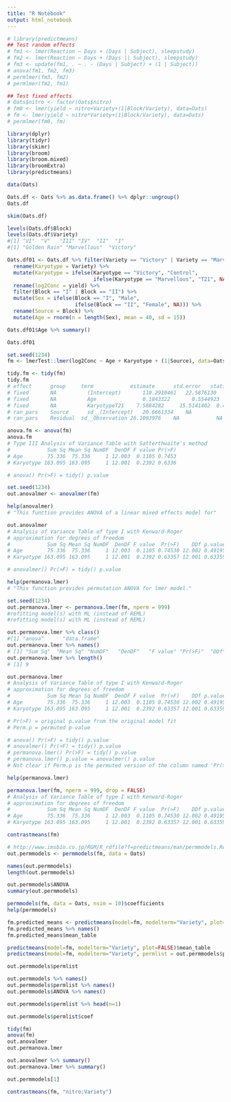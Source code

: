 ```yaml
---
title: "R Notebook"
output: html_notebook
---
```



```r
# library(predictmeans)
## Test random effects
# fm1 <- lmer(Reaction ~ Days + (Days | Subject), sleepstudy)
# fm2 <- lmer(Reaction ~ Days + (Days || Subject), sleepstudy)
# fm3 <- update(fm1, . ~ . - (Days | Subject) + (1 | Subject))
# anova(fm1, fm2, fm3)
# permlmer(fm3, fm2)
# permlmer(fm2, fm1)

## Test fixed effects
# Oats$nitro <- factor(Oats$nitro)
# fm0 <- lmer(yield ~ nitro+Variety+(1|Block/Variety), data=Oats)
# fm <- lmer(yield ~ nitro*Variety+(1|Block/Variety), data=Oats)
# permlmer(fm0, fm)
```

```r
library(dplyr)
library(tidyr)
library(skimr)
library(broom)
library(broom.mixed)
library(broomExtra)
library(predictmeans)
```

```r
data(Oats)

Oats.df <- Oats %>% as.data.frame() %>% dplyr::ungroup()
Oats.df

skim(Oats.df)

levels(Oats.df$Block)
levels(Oats.df$Variety)
#[1] "VI"  "V"   "III" "IV"  "II"  "I"  
#[1] "Golden Rain" "Marvellous"  "Victory"

Oats.df01 <- Oats.df %>% filter(Variety == "Victory" | Variety == "Marvellous") %>%
  rename(Karyotype = Variety) %>%
  mutate(Karyotype = ifelse(Karyotype == "Victory", "Control",
                            ifelse(Karyotype == "Marvellous", "T21", NA))) %>%
  rename(log2Conc = yield) %>%
  filter(Block == "I" | Block == "II") %>%
  mutate(Sex = ifelse(Block == "I", "Male",
                      ifelse(Block == "II", "Female", NA))) %>%
  rename(Source = Block) %>%
  mutate(Age = rnorm(n = length(Sex), mean = 40, sd = 15))

Oats.df01$Age %>% summary()

Oats.df01
```
```r
set.seed(1234)
fm <- lmerTest::lmer(log2Conc ~ Age + Karyotype + (1|Source), data=Oats.df01)

tidy.fm <- tidy(fm)
tidy.fm
# effect      group     term            estimate      std.error   statistic   df          p.value
# fixed	      NA	      (Intercept)	    110.2910461	  22.5876130	4.8828110	  3.665303	  0.01014374
# fixed	      NA	      Age	            0.1843322	    0.5544923	  0.3324342	  12.002926	  0.74529519
# fixed	      NA	      KaryotypeT21	  7.5884282	    15.5141402	0.4891298	  12.000855	  0.63356723
# ran_pars	  Source	  sd__(Intercept)	20.6661334	  NA	        NA	        NA	        NA
# ran_pars	  Residual	sd__Observation	26.1093976	  NA	        NA	        NA	        NA

anova.fm <- anova(fm)
anova.fm
# Type III Analysis of Variance Table with Satterthwaite's method
#            Sum Sq Mean Sq NumDF  DenDF F value Pr(>F)
# Age        75.336  75.336     1 12.003  0.1105 0.7453
# Karyotype 163.095 163.095     1 12.001  0.2392 0.6336

# anova() Pr(>F) = tidy() p.value
```

```r
set.seed(1234)
out.anovalmer <- anovalmer(fm)

help(anovalmer)
# "This function provides ANOVA of a linear mixed effects model for"

out.anovalmer
# Analysis of Variance Table of type I with Kenward-Roger
# approximation for degrees of freedom
#            Sum Sq Mean Sq NumDF  DenDF F value  Pr(>F)    DDf p.value
# Age        75.336  75.336     1 12.003  0.1105 0.74530 12.002 0.49195
# Karyotype 163.095 163.095     1 12.001  0.2392 0.63357 12.001 0.63359

# anovalmer() Pr(>F) = tidy() p.value
```

```r
help(permanova.lmer)
# "This function provides permutation ANOVA for lmer model."

set.seed(1234)
out.permanova.lmer <- permanova.lmer(fm, nperm = 999)
#refitting model(s) with ML (instead of REML)
#refitting model(s) with ML (instead of REML)

out.permanova.lmer %>% class()
#[1] "anova"      "data.frame"
out.permanova.lmer %>% names()
# [1] "Sum Sq"  "Mean Sq" "NumDF"   "DenDF"   "F value" "Pr(>F)"  "DDf"     "p.value" "Perm.p" 
out.permanova.lmer %>% length()
# [1] 9

out.permanova.lmer
# Analysis of Variance Table of type I with Kenward-Roger
# approximation for degrees of freedom
#            Sum Sq Mean Sq NumDF  DenDF F value  Pr(>F)    DDf p.value Perm.p
# Age        75.336  75.336     1 12.003  0.1105 0.74530 12.002 0.49195  0.699
# Karyotype 163.095 163.095     1 12.001  0.2392 0.63357 12.001 0.63359  0.580

# Pr(>F) = original p.value from the original model fit
# Perm.p = permuted p-value

# anova() Pr(>F) = tidy() p.value
# anovalmer() Pr(>F) = tidy() p.value
# permanova.lmer() Pr(>F) = tidy() p.value
# permanova.lmer() p.value = anovalmer() p.value
# Not clear if Perm.p is the permuted version of the column named 'Pr(>F)' or the column named 'p.value'......

help(permanova.lmer)

permanova.lmer(fm, nperm = 999, drop = FALSE)
# Analysis of Variance Table of type I with Kenward-Roger
# approximation for degrees of freedom
#            Sum Sq Mean Sq NumDF  DenDF F value  Pr(>F)    DDf p.value Perm.p
# Age        75.336  75.336     1 12.003  0.1105 0.74530 12.002 0.49195  0.430
# Karyotype 163.095 163.095     1 12.001  0.2392 0.63357 12.001 0.63359  0.615
```

```r
contrastmeans(fm)
```

```r
# http://www.imsbio.co.jp/RGM/R_rdfile?f=predictmeans/man/permmodels.Rd&d=R_CC
out.permmodels <- permmodels(fm, data = Oats)

names(out.permmodels)
length(out.permmodels)

out.permmodels$ANOVA 
summary(out.permmodels)

permmodels(fm, data = Oats, nsim = 10)$coefficients
help(permmodels)

fm.predicted_means <- predictmeans(model=fm, modelterm="Variety", plot=FALSE)
fm.predicted_means %>% names()
fm.predicted_means$mean_table

predictmeans(model=fm, modelterm="Variety", plot=FALSE)$mean_table
predictmeans(model=fm, modelterm="Variety", permlist = out.permmodels$permlist)$p_valueMatrix

out.permmodels$permlist

out.permmodels %>% names()
out.permmodels$permlist %>% names()
out.permmodels$ANOVA %>% names()

out.permmodels$permlist %>% head(n=1)

out.permmodels$permlist$coef

tidy(fm)
anova(fm)
out.anovalmer
out.permanova.lmer

out.anovalmer %>% summary()
out.permanova.lmer %>% summary()
```

```r
out.permmodels[1]

contrastmeans(fm, "nitro:Variety")
```

